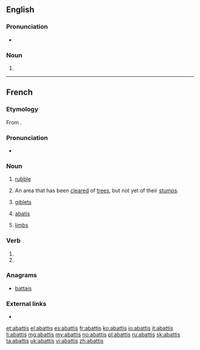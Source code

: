 ==English==

===Pronunciation===
* {{a|GenAm}} {{IPA|/əˈbæ.tɪs/|lang=en}}
===Noun===
{{en-noun|abattis|abattises}}

# {{alternative spelling of|abatis|lang=en}}

----

==French==

===Etymology===
From {{suffix|lang=fr|abattre|is}}.

===Pronunciation===
*{{IPA|/a.ba.ti/|lang=fr}}

===Noun===
{{fr-noun|m|abattis}}

# [[rubble]]
# {{context|Canada|lang=fr}} An area that has been [[clear]]ed of [[tree]]s, but not yet of their [[stump]]s.
# {{context|cooking|plurale tantum|lang=fr}} [[giblet]]s
# {{context|military|lang=fr}} [[abatis]]
# {{context|dated|slang|plurale tantum|lang=fr}} [[limb]]s

===Verb===
{{fr-verb-form}}

# {{inflection of|abattre||1|s|phis|lang=fr}}
# {{inflection of|abattre||2|s|phis|lang=fr}}

===Anagrams===
* [[battais#French|battais]]

===External links===
* {{R:TLFi}}

[[et:abattis]]
[[el:abattis]]
[[es:abattis]]
[[fr:abattis]]
[[ko:abattis]]
[[io:abattis]]
[[it:abattis]]
[[li:abattis]]
[[mg:abattis]]
[[my:abattis]]
[[no:abattis]]
[[pl:abattis]]
[[ru:abattis]]
[[sk:abattis]]
[[ta:abattis]]
[[uk:abattis]]
[[vi:abattis]]
[[zh:abattis]]